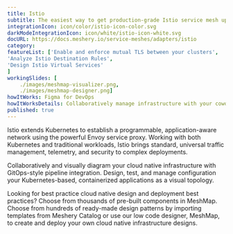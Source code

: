 ```yaml
---
title: Istio  
subtitle: The easiest way to get production-grade Istio service mesh up and running
integrationIcon: icon/color/istio-icon-color.svg
darkModeIntegrationIcon: icon/white/istio-icon-white.svg
docURL: https://docs.meshery.io/service-meshes/adapters/istio
category: 
featureList: ['Enable and enforce mutual TLS between your clusters',
'Analyze Istio Destination Rules',
'Design Istio Virtual Services'
]
workingSlides: [
    ./images/meshmap-visualizer.png,
    ./images/meshmap-designer.png]
howItWorks: Figma for DevOps
howItWorksDetails: Collaboratively manage infrastructure with your coworkers synchronously sharing the same designs.
published: true
---
```

<p>
    Istio extends Kubernetes to establish a programmable, application-aware network using the powerful Envoy service proxy. Working with both Kubernetes and traditional workloads, Istio brings standard, universal traffic management, telemetry, and security to complex deployments.
</p>
<p>Collaboratively and visually diagram your cloud native infrastructure with GitOps-style pipeline integration. Design, test, and manage configuration your Kubernetes-based, containerized applications as a visual topology.</p>
<p>Looking for best practice cloud native design and deployment best practices? Choose from thousands of pre-built components in MeshMap. Choose from hundreds of ready-made design patterns by importing templates from Meshery Catalog or use our low code designer, MeshMap, to create and deploy your own cloud native infrastructure designs.
</p>